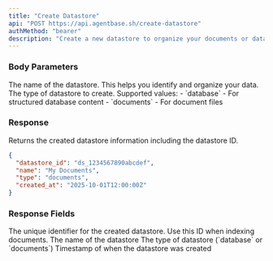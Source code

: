 ```yaml
---
title: "Create Datastore"
api: "POST https://api.agentbase.sh/create-datastore"
authMethod: "bearer"
description: "Create a new datastore to organize your documents or databases."
---
```


### Body Parameters

<ParamField body="name" type="string" required>
  The name of the datastore. This helps you identify and organize your data.
</ParamField>

<ParamField body="type" type="string" required>
  The type of datastore to create. Supported values:
  - `database` - For structured database content
  - `documents` - For document files
</ParamField>

### Response

Returns the created datastore information including the datastore ID.

```json
{
  "datastore_id": "ds_1234567890abcdef",
  "name": "My Documents",
  "type": "documents",
  "created_at": "2025-10-01T12:00:00Z"
}
```

### Response Fields

<ResponseField name="datastore_id" type="string">
  The unique identifier for the created datastore. Use this ID when indexing documents.
</ResponseField>

<ResponseField name="name" type="string">
  The name of the datastore
</ResponseField>

<ResponseField name="type" type="string">
  The type of datastore (`database` or `documents`)
</ResponseField>

<ResponseField name="created_at" type="string">
  Timestamp of when the datastore was created
</ResponseField>
